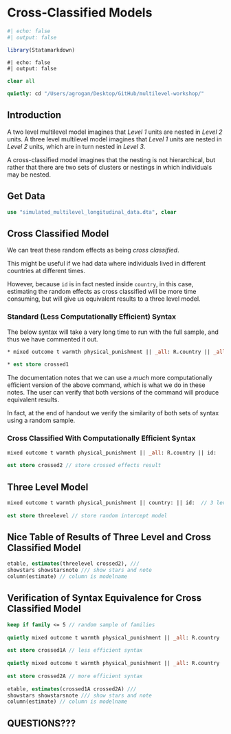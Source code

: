 # Cross-Classified Models

```r
#| echo: false
#| output: false

library(Statamarkdown)

```

```stata
#| echo: false
#| output: false

clear all

quietly: cd "/Users/agrogan/Desktop/GitHub/multilevel-workshop/"

```

## Introduction

A two level multilevel model imagines that *Level 1* units are nested in *Level 2* units. A three level multilevel model imagines that *Level 1* units are nested in *Level 2* units, which are in turn nested in *Level 3*. 

A cross-classified model imagines that the nesting is not hierarchical, but rather that there are two sets of clusters or nestings in which individuals may be nested. 

## Get Data

```stata

use "simulated_multilevel_longitudinal_data.dta", clear

```

## Cross Classified Model

We can treat these random effects as being *cross classified*. 

This might be useful if we had data where individuals lived in different countries at different times. 

However, because `id` is in fact nested inside `country`, in this case, estimating the random effects as cross classified will be more time consuming, but will give us equivalent results to a three level model.

### Standard (Less Computationally Efficient) Syntax

The below syntax will take a very long time to run with the full sample, and thus we have commented it out.

```stata
    
* mixed outcome t warmth physical_punishment || _all: R.country || _all: R.id
	
* est store crossed1

```
	
The documentation notes that we can use a *much* more computationally efficient version of the above command, which is what we do in these notes. The user can verify that both versions of the command will produce equivalent results.

In fact, at the end of handout we verify the similarity of both sets of syntax using a random sample.

### Cross Classified With Computationally Efficient Syntax

```stata

mixed outcome t warmth physical_punishment || _all: R.country || id:
	
est store crossed2 // store crossed effects result

```

## Three Level Model

```stata

mixed outcome t warmth physical_punishment || country: || id:  // 3 level w/ random intercepts only
	
est store threelevel // store random intercept model

```
	
## Nice Table of Results of Three Level and Cross Classified Model

```stata

etable, estimates(threelevel crossed2), ///
showstars showstarsnote /// show stars and note
column(estimate) // column is modelname

```

## Verification of Syntax Equivalence for Cross Classified Model

```stata

keep if family <= 5 // random sample of families
	
quietly mixed outcome t warmth physical_punishment || _all: R.country || _all: R.id
	
est store crossed1A // less efficient syntax
	
quietly mixed outcome t warmth physical_punishment || _all: R.country || id:
	
est store crossed2A // more efficient syntax
	
etable, estimates(crossed1A crossed2A) ///
showstars showstarsnote /// show stars and note
column(estimate) // column is modelname

```

## QUESTIONS??? 
